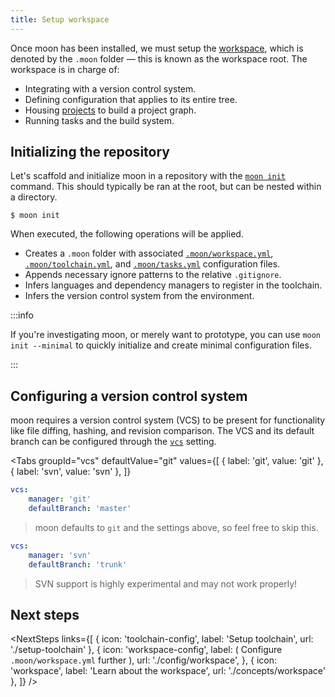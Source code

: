 ```yaml
---
title: Setup workspace
---
```



<HeaderLabel text="2 min" />

Once moon has been installed, we must setup the [workspace](./concepts/workspace), which is denoted
by the `.moon` folder — this is known as the workspace root. The workspace is in charge of:

- Integrating with a version control system.
- Defining configuration that applies to its entire tree.
- Housing [projects](./concepts/project) to build a project graph.
- Running tasks and the build system.

## Initializing the repository

Let's scaffold and initialize moon in a repository with the [`moon init`](./commands/init) command.
This should typically be ran at the root, but can be nested within a directory.

```shell
$ moon init
```

When executed, the following operations will be applied.

- Creates a `.moon` folder with associated [`.moon/workspace.yml`](./config/workspace),
  [`.moon/toolchain.yml`](./config/toolchain), and [`.moon/tasks.yml`](./config/tasks) configuration
  files.
- Appends necessary ignore patterns to the relative `.gitignore`.
- Infers languages and dependency managers to register in the toolchain.
- Infers the version control system from the environment.

:::info

If you're investigating moon, or merely want to prototype, you can use `moon init --minimal` to
quickly initialize and create minimal configuration files.

:::

## Configuring a version control system

moon requires a version control system (VCS) to be present for functionality like file diffing,
hashing, and revision comparison. The VCS and its default branch can be configured through the
[`vcs`](./config/workspace#vcs) setting.

<Tabs
  groupId="vcs"
  defaultValue="git"
  values={[
    { label: 'git', value: 'git' },
    { label: 'svn', value: 'svn' },
  ]}
>
<TabItem value="git">

```yaml title=".moon/workspace.yml"
vcs:
	manager: 'git'
	defaultBranch: 'master'
```

> moon defaults to `git` and the settings above, so feel free to skip this.

</TabItem>
<TabItem value="svn">

```yaml title=".moon/workspace.yml"
vcs:
	manager: 'svn'
	defaultBranch: 'trunk'
```

> SVN support is highly experimental and may not work properly!

</TabItem>
</Tabs>

## Next steps

<NextSteps
  links={[
    { icon: 'toolchain-config', label: 'Setup toolchain', url: './setup-toolchain' },
    {
      icon: 'workspace-config',
      label: (
        <span>
          Configure <code>.moon/workspace.yml</code> further
        </span>
      ),
      url: './config/workspace',
    },
    { icon: 'workspace', label: 'Learn about the workspace', url: './concepts/workspace' },
  ]}
/>
